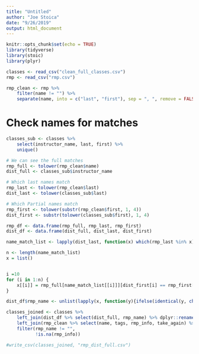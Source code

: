 ```yaml
---
title: "Untitled"
author: "Joe Stoica"
date: "9/26/2019"
output: html_document
---
```


```r
knitr::opts_chunk$set(echo = TRUE)
library(tidyverse)
library(stoic)
library(plyr)
```

```r
classes <- read_csv("clean_full_classes.csv")
rmp <- read_csv("rmp.csv")
```

```r
rmp_clean <- rmp %>% 
    filter(name != "") %>% 
    separate(name, into = c("last", "first"), sep = ", ", remove = FALSE)
```

# Check names  for matches

```r
classes_sub <- classes %>% 
    select(instructor_name, last, first) %>% 
    unique()

# We can see the full matches
rmp_full <- tolower(rmp_clean$name)
dist_full <- classes_sub$instructor_name

# Which last names match
rmp_last <- tolower(rmp_clean$last)
dist_last <- tolower(classes_sub$last)

# Which Partial names match
rmp_first <- tolower(substr(rmp_clean$first, 1, 4))
dist_first <- substr(tolower(classes_sub$first), 1, 4)

rmp_df <- data.frame(rmp_full, rmp_last, rmp_first)
dist_df <- data.frame(dist_full, dist_last, dist_first)
``` 

```r
name_match_list <- lapply(dist_last, function(x) which(rmp_last %in% x))

n <- length(name_match_list)
x = list()


i =10
for (i in 1:n) {
    x[[i]] = rmp_full[name_match_list[[i]]][dist_first[i] == rmp_first[name_match_list[[i]]]]
}
``` 

```r
dist_df$rmp_name <- unlist(lapply(x, function(y){ifelse(identical(y, character(0)), "", y)}))
``` 

```r
classes_joined <- classes %>% 
    left_join(dist_df %>% select(dist_full, rmp_name) %>% dplyr::rename(instructor_name = dist_full), by = "instructor_name") %>% 
    left_join(rmp_clean %>% select(name, tags, rmp_info, take_again) %>% dplyr::rename(rmp_name = name) %>% mutate(rmp_name = tolower(rmp_name)), by = "rmp_name") %>% 
    filter(rmp_name != "",
           !is.na(rmp_info))
```


```r
#write_csv(classes_joined, "rmp_dist_full.csv")
```

